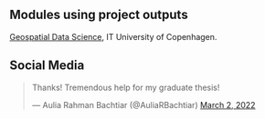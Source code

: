 ## Modules using project outputs

[Geospatial Data Science](https://github.com/mszell/geospatialdatascience), IT University of Copenhagen.

## Social Media

<blockquote class="twitter-tweet"><p lang="en" dir="ltr">Thanks! Tremendous help for my graduate thesis!</p>&mdash; Aulia Rahman Bachtiar (@AuliaRBachtiar) <a href="https://twitter.com/AuliaRBachtiar/status/1499074355913162752?ref_src=twsrc%5Etfw">March 2, 2022</a></blockquote> <script async src="https://platform.twitter.com/widgets.js" charset="utf-8"></script> 